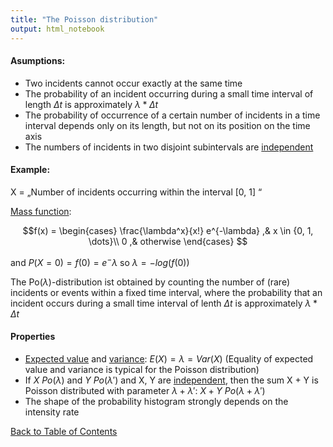 ```yaml
---
title: "The Poisson distribution"
output: html_notebook
---
```


#### Asumptions:
- Two incidents cannot occur exactly at the same time
- The probability of an incident occurring during a small time interval of length $\Delta t$ is approximately $\lambda * \Delta t$
- The probability of occurrence of a certain number of incidents in a time interval depends only on its length, but not on its
position on the time axis
- The numbers of incidents in two disjoint subintervals are [independent](./independenceOfRandomVariables.nb.html)

#### Example:
X = „Number of incidents occurring within the interval [0, 1] “

[Mass function](./prop_Massfunction.nb.html):

$$f(x) = \begin{cases}
\frac{\lambda^x}{x!} e^{-\lambda}
,& x \in {0, 1, \dots}\\
0  ,& otherwise
\end{cases} $$

and $P(X = 0) = f(0) = e^-\lambda$ so $\lambda = -log(f(0))$

The Po($\lambda$)-distribution ist obtained by counting the number of (rare) incidents or events within a fixed time interval, where the probability that an incident occurs during a small time interval of lenth $\Delta t$ is approximately $\lambda * \Delta t$

#### Properties
- [Expected value](./central_tendency.nb.html) and [variance](./prop_distribution_measures.nb.html): $E(X) = \lambda = Var(X)$ (Equality of expected value and variance is typical for the Poisson distribution)
-  If $X ~ Po(\lambda)$ and $Y ~ Po(\lambda ')$ and X, Y are [independent](./independenceOfRandomVariables.nb.html), then the sum X + Y is Poisson distributed with parameter $\lambda + \lambda '$: $X + Y ~ Po(\lambda + \lambda ')$
- The shape of the probability histogram strongly depends on the intensity rate \lambda


[Back to Table of Contents](../)